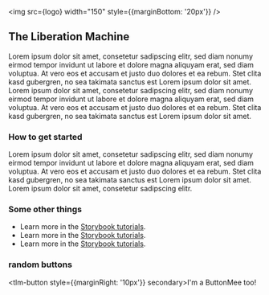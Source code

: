 
<Meta title="Introduction" />

<img src={logo} width="150" style={{marginBottom: '20px'}} />
<h2>The Liberation Machine</h2>

Lorem ipsum dolor sit amet, consetetur sadipscing elitr, sed diam nonumy eirmod tempor invidunt ut labore et dolore magna aliquyam erat, sed diam voluptua. At vero eos et
accusam et justo duo dolores et ea rebum. Stet clita kasd gubergren, no sea takimata sanctus est Lorem ipsum dolor sit amet. Lorem ipsum dolor sit amet, consetetur sadipscing
elitr, sed diam nonumy eirmod tempor invidunt ut labore et dolore magna aliquyam erat, sed diam voluptua. At vero eos et accusam et justo duo dolores et ea rebum. Stet clita
kasd gubergren, no sea takimata sanctus est Lorem ipsum dolor sit amet.

### How to get started

Lorem ipsum dolor sit amet, consetetur sadipscing elitr, sed diam nonumy eirmod tempor invidunt ut labore et dolore magna aliquyam erat, sed diam voluptua. At vero eos et
accusam et justo duo dolores et ea rebum. Stet clita kasd gubergren, no sea takimata sanctus est Lorem ipsum dolor sit amet. Lorem ipsum dolor sit amet, consetetur sadipscing
elitr.

### Some other things

- Learn more in the [Storybook tutorials](https://storybook.js.org/tutorials/).
- Learn more in the [Storybook tutorials](https://storybook.js.org/tutorials/).
- Learn more in the [Storybook tutorials](https://storybook.js.org/tutorials/).

### random buttons

<tlm-button style={{marginRight: '10px'}} secondary>I'm a Button</tlm-button><tlm-button>Mee too!</tlm-button>
